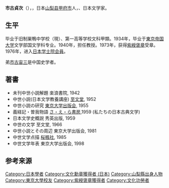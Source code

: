 {{Infobox officeholder
|name              = 市古 貞次
|image             = 
|image_size         = 200px
|caption           =
|office       = {{JPN}}第22任[[日本学士院|日本学士院]]院長
|term_start  = 2000年4月
|term_end     = 2001年10月
|1blankname    = {{nowrap|[[文部大臣_(日本)|文部大臣]]<br>2000.4-}}
|1namedata     = [[中曾根弘文|中曾根弘文]]<br/>[[大島理森|大島理森]]<br/>[[町村信孝|町村信孝]]
|2blankname    = {{nowrap|[[文部科学大臣|文部科学<br>大臣]]<br>2001.1.5-}}
|2namedata     = 町村信孝<br/>{{link-ja|遠山敦子|遠山敦子}}
|predecessor  = [[藤田良雄|藤田良雄]]
|successor    = [[長倉三郎|長倉三郎]]
|birth_date        = {{Birth date|1911|5|5}}
|birth_place       = {{JPN}}[[山梨縣|山梨縣]][[甲府市|甲府市]]
|death_date        = {{Death date and age|2004|3|25|1911|5|5}}
|death_place   = 
|nationality       = {{JPN}}
|occupation             = [[文學家|文學家]]
|known_for         = 
| alma_mater = [[東京帝国大学|東京帝国大学]]文学部国文学科
|spouse=
|parents=
|children=市古夏生（子）
|relatives={{link-ja|關泰祐|関泰祐}}（岳父）<br>[[市古宙三|市古宙三]]（弟）
|module={{Infobox scientist
|embed=yes
|fields=[[中世紀|中世紀]][[日本文学|日本文学]]
|known_for         = 中世紀[[日本文学|日本文学]]研究
| workplaces= [[東京大学|東京大学]]
|awards            =[[紫綬褒章|紫綬褒章]]（1973年）<br>[[文化功勞者|文化功勞者]]（1984年）<br>[[文化勋章_(日本)|文化勳章]]（1990年）
}}
}}
'''市古貞次'''（{{lang|ja|'''市古貞次'''，いちこ ていじ}}），{{bd|1911年|5月5日|2004年|3月25日|Ichiko Teiji}}，日本[[山梨县|山梨县]][[甲府市|甲府市]]人，{{link-ja|日本文学者|日本文学者}}、日本文学家。

== 生平 ==
毕业于旧制巣鴨中学校（現{{link-ja|巣鴨中学校・高等学校|巣鴨中学校・高等学校}}）、第一高等学校文科甲類。1934年，毕业于[[東京帝国大学|東京帝国大学]]文学部国文学科专业。1940年，担任教授。1973年，获得[[紫綬褒章|紫綬褒章]]受章。1976年，进入[[日本学士院会員|日本学士院会員]]。

弟[[市古宙三|市古宙三]]是中国史学者。

==著書==
*未刊中世小説解題 楽浪書院, 1942  
*中世小説(日本文学教養講座) [[至文堂|至文堂]], 1952 
*中世小説の研究  [[東京大学出版会|東京大学出版会]], 1955  
*義経記・曽我物語 [[さ・え・ら書房|さ・え・ら書房]],1959 (私たちの日本古典文学)  
*日本文学史概説 秀英出版, 1959  
*中世の文学  至文堂, 1966  
*中世小説とその周辺  東京大学出版会, 1981 
*中世文学点描  [[桜楓社|桜楓社]], 1985
*中世文学年表  東京大学出版会, 1998 

==参考来源==
{{reflist}}

{{日本学士院院长}}
{{Authority control}}
{{DEFAULTSORT:Ichiko Teiji}}
[[Category:日本學者|Category:日本學者]]
[[Category:文化勳章獲得者_(日本)|Category:文化勳章獲得者 (日本)]]
[[Category:山梨縣出身人物|Category:山梨縣出身人物]]
[[Category:東京大學校友|Category:東京大學校友]]
[[Category:紫綬褒章獲得者|Category:紫綬褒章獲得者]]
[[Category:文化功勞者|Category:文化功勞者]]